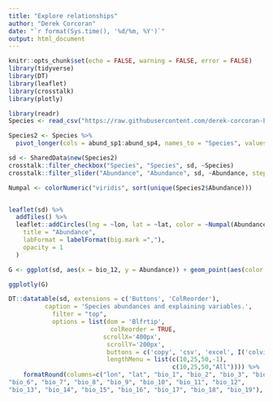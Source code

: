 ```yaml
---
title: "Explore relationships"
author: "Derek Corcoran"
date: "`r format(Sys.time(), '%d/%m, %Y')`"
output: html_document
---
```


```r
knitr::opts_chunk$set(echo = FALSE, warning = FALSE, error = FALSE)
library(tidyverse)
library(DT)
library(leaflet)
library(crosstalk)
library(plotly)

library(readr)
Species <- read_csv("https://raw.githubusercontent.com/derek-corcoran-barrios/OikosRepoducibleResearch/master/Species.csv")

Species2 <- Species %>% 
  pivot_longer(cols = abund_sp1:abund_sp4, names_to = "Species", values_to = "Abundance") %>% mutate(Species = str_remove_all(Species, "abund_"), Species =str_replace_all(Species, "sp", "Spp "))
```

```r
sd <- SharedData$new(Species2)
crosstalk::filter_checkbox("Species", "Species", sd, ~Species)
crosstalk::filter_slider("Abundance", "Abundance", sd, ~Abundance, step = 10, round = T, min = min(Species2$Abundance), max = max(Species2$Abundance))

Numpal <- colorNumeric("viridis", sort(unique(Species2$Abundance)))


leaflet(sd) %>%
  addTiles() %>% 
  leaflet::addCircles(lng = ~lon, lat = ~lat, color = ~Numpal(Abundance), popup = ~paste("Abundance:", prettyNum(Abundance, big.mark = ",")), label = ~paste("Abundance:", prettyNum(Abundance, big.mark = ","))) %>%  addLegend("bottomright", pal = Numpal, values = ~Abundance,
    title = "Abundance",
    labFormat = labelFormat(big.mark =","),
    opacity = 1
  )

G <- ggplot(sd, aes(x = bio_12, y = Abundance)) + geom_point(aes(color = Species)) + theme_bw()

ggplotly(G)

DT::datatable(sd, extensions = c('Buttons', 'ColReorder'),
          caption = 'Species abundances and explaining variables.',
            filter = "top",
            options = list(dom = 'Blfrtip',
                            colReorder = TRUE,
                          scrollX='400px',
                           scrollY='200px',
                           buttons = c('copy', 'csv', 'excel', I('colvis')),
                           lengthMenu = list(c(10,25,50,-1),
                                             c(10,25,50,"All")))) %>%
    formatRound(columns=c("lon", "lat", "bio_1", "bio_2", "bio_3", "bio_4", "bio_5", 
"bio_6", "bio_7", "bio_8", "bio_9", "bio_10", "bio_11", "bio_12", 
"bio_13", "bio_14", "bio_15", "bio_16", "bio_17", "bio_18", "bio_19"), digits=3)


```


